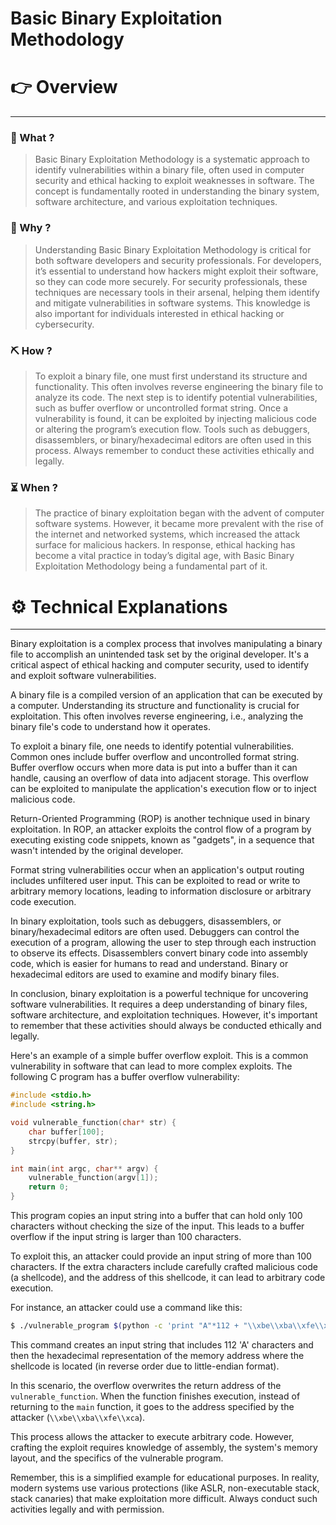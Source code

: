 # Basic Binary Exploitation Methodology


# 👉 Overview

---

### 👀 What ?

> Basic Binary Exploitation Methodology is a systematic approach to identify vulnerabilities within a binary file, often used in computer security and ethical hacking to exploit weaknesses in software. The concept is fundamentally rooted in understanding the binary system, software architecture, and various exploitation techniques.
> 

### 🧐 Why ?

> Understanding Basic Binary Exploitation Methodology is critical for both software developers and security professionals. For developers, it’s essential to understand how hackers might exploit their software, so they can code more securely. For security professionals, these techniques are necessary tools in their arsenal, helping them identify and mitigate vulnerabilities in software systems. This knowledge is also important for individuals interested in ethical hacking or cybersecurity.
> 

### ⛏️ How ?

> To exploit a binary file, one must first understand its structure and functionality. This often involves reverse engineering the binary file to analyze its code. The next step is to identify potential vulnerabilities, such as buffer overflow or uncontrolled format string. Once a vulnerability is found, it can be exploited by injecting malicious code or altering the program’s execution flow. Tools such as debuggers, disassemblers, or binary/hexadecimal editors are often used in this process. Always remember to conduct these activities ethically and legally.
> 

### ⏳ When ?

> The practice of binary exploitation began with the advent of computer software systems. However, it became more prevalent with the rise of the internet and networked systems, which increased the attack surface for malicious hackers. In response, ethical hacking has become a vital practice in today’s digital age, with Basic Binary Exploitation Methodology being a fundamental part of it.
> 

# ⚙️ Technical Explanations

---

Binary exploitation is a complex process that involves manipulating a binary file to accomplish an unintended task set by the original developer. It's a critical aspect of ethical hacking and computer security, used to identify and exploit software vulnerabilities.

A binary file is a compiled version of an application that can be executed by a computer. Understanding its structure and functionality is crucial for exploitation. This often involves reverse engineering, i.e., analyzing the binary file's code to understand how it operates.

To exploit a binary file, one needs to identify potential vulnerabilities. Common ones include buffer overflow and uncontrolled format string. Buffer overflow occurs when more data is put into a buffer than it can handle, causing an overflow of data into adjacent storage. This overflow can be exploited to manipulate the application's execution flow or to inject malicious code.

Return-Oriented Programming (ROP) is another technique used in binary exploitation. In ROP, an attacker exploits the control flow of a program by executing existing code snippets, known as "gadgets", in a sequence that wasn't intended by the original developer.

Format string vulnerabilities occur when an application's output routing includes unfiltered user input. This can be exploited to read or write to arbitrary memory locations, leading to information disclosure or arbitrary code execution.

In binary exploitation, tools such as debuggers, disassemblers, or binary/hexadecimal editors are often used. Debuggers can control the execution of a program, allowing the user to step through each instruction to observe its effects. Disassemblers convert binary code into assembly code, which is easier for humans to read and understand. Binary or hexadecimal editors are used to examine and modify binary files.

In conclusion, binary exploitation is a powerful technique for uncovering software vulnerabilities. It requires a deep understanding of binary files, software architecture, and exploitation techniques. However, it's important to remember that these activities should always be conducted ethically and legally.

Here's an example of a simple buffer overflow exploit. This is a common vulnerability in software that can lead to more complex exploits. The following C program has a buffer overflow vulnerability:

```c
#include <stdio.h>
#include <string.h>

void vulnerable_function(char* str) {
    char buffer[100];
    strcpy(buffer, str);
}

int main(int argc, char** argv) {
    vulnerable_function(argv[1]);
    return 0;
}

```

This program copies an input string into a buffer that can hold only 100 characters without checking the size of the input. This leads to a buffer overflow if the input string is larger than 100 characters.

To exploit this, an attacker could provide an input string of more than 100 characters. If the extra characters include carefully crafted malicious code (a shellcode), and the address of this shellcode, it can lead to arbitrary code execution.

For instance, an attacker could use a command like this:

```bash
$ ./vulnerable_program $(python -c 'print "A"*112 + "\\xbe\\xba\\xfe\\xca"')

```

This command creates an input string that includes 112 'A' characters and then the hexadecimal representation of the memory address where the shellcode is located (in reverse order due to little-endian format).

In this scenario, the overflow overwrites the return address of the `vulnerable_function`. When the function finishes execution, instead of returning to the `main` function, it goes to the address specified by the attacker (`\\xbe\\xba\\xfe\\xca`).

This process allows the attacker to execute arbitrary code. However, crafting the exploit requires knowledge of assembly, the system's memory layout, and the specifics of the vulnerable program.

Remember, this is a simplified example for educational purposes. In reality, modern systems use various protections (like ASLR, non-executable stack, stack canaries) that make exploitation more difficult. Always conduct such activities legally and with permission.
